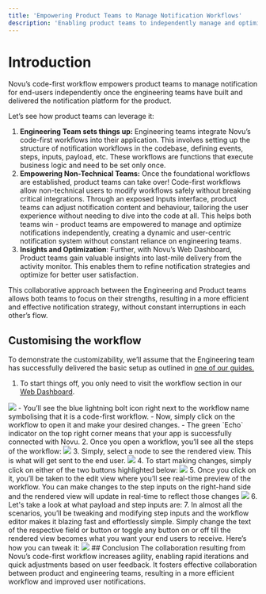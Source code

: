 ```yaml
---
title: 'Empowering Product Teams to Manage Notification Workflows'
description: 'Enabling product teams to independently manage and optimize notification workflows for improved efficiency and user experience'
---
```


# Introduction

Novu’s code-first workflow empowers product teams to manage notification for end-users independently once the engineering teams have built and delivered the notification platform for the product.

Let’s see how product teams can leverage it:
1. **Engineering Team sets things up:** Engineering teams integrate Novu’s code-first workflows into their application. This involves setting up the structure of notification workflows in the codebase, defining events, steps, inputs, payload, etc. These workflows are functions that execute business logic and need to be set only once.
2. **Empowering Non-Technical Teams:** Once the foundational workflows are established, product teams can take over! Code-first workflows allow non-technical users to modify workflows safely without breaking critical integrations. Through an exposed Inputs interface, product teams can adjust notification content and behaviour, tailoring the user experience without needing to dive into the code at all. This helps both teams win - product teams are empowered to manage and optimize notifications independently, creating a dynamic and user-centric notification system without constant reliance on engineering teams. 
3. **Insights and Optimization**: Further, with Novu’s Web Dashboard, Product teams gain valuable insights into last-mile delivery from the activity monitor. This enables them to refine notification strategies and optimize for better user satisfaction.

This collaborative approach between the Engineering and Product teams allows both teams to focus on their strengths, resulting in a more efficient and effective notification strategy, without constant interruptions in each other’s flow.

## Customising the workflow
To demonstrate the customizability, we’ll assume that the Engineering team has successfully delivered the basic setup as outlined in [one of our guides.](https://docs.novu.co/guides/echo-guides/echo-react-email)

1. To start things off, you only need to visit the workflow section in our [Web Dashboard](https://web.novu.co/).
<Frame caption="The workflow section in the Novu Web Dashboard"><img src="/images/product-team/1.png" /> </Frame>
- You’ll see the blue lightning bolt icon right next to the workflow name symbolising that it is a code-first workflow.
- Now, simply click on the workflow to open it and make your desired changes.
- The green `Echo` indicator on the top right corner means that your app is successfully connected with Novu.
2. Once you open a workflow, you’ll see all the steps of the workflow:
<Frame caption="Opening a workflow shows all the steps of the workflow"><img src="/images/product-team/2.png" /> </Frame>
3. Simply, select a node to see the rendered view. This is what will get sent to the end user.
<Frame caption="Click a node to see the rendered view"><img src="/images/product-team/3.png" /> </Frame>
4. To start making changes, simply click on either of the two buttons highlighted below:
<Frame caption="Click on the edit button to start making changes"><img src="/images/product-team/4.png" /> </Frame>
5. Once you click on it, you’ll be taken to the edit view where you’ll see real-time preview of the workflow. You can make changes to the step inputs on the right-hand side and the rendered view will update in real-time to reflect those changes
<Frame caption="Make changes to the step inputs to see real-time preview of the workflow"><img src="/images/product-team/5.png" /> </Frame>
6. Let's take a look at what payload and step inputs are:
7. In almost all the scenarios, you’ll be tweaking and modifying step inputs and the workflow editor makes it blazing fast and effortlessly simple. Simply change the text of the respective field or button or toggle any button on or off till the rendered view becomes what you want your end users to receive. Here’s how you can tweak it:
<Frame caption="Modifying the workflow's step inputs updates the preview in real-time"><img src="/images/product-team/7.gif" /> </Frame>
## Conclusion
The collaboration resulting from Novu’s code-first workflow increases agility, enabling rapid iterations and quick adjustments based on user feedback. It fosters effective collaboration between product and engineering teams, resulting in a more efficient workflow and improved user notifications.